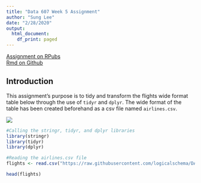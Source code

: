 ```yaml
---
title: "Data 607 Week 5 Assignment"
author: "Sung Lee"
date: "2/28/2020"
output: 
  html_document: 
    df_print: paged
---
```


[Assignment on RPubs](https://rpubs.com/logicalschema/data607_week5 "Sung's Week 5 Assignment Rpubs")
<br>
[Rmd on Github](https://github.com/logicalschema/DATA607/blob/master/week5/SungLee-Week5.Rmd "Sung's Week 5 Assignment Github")

## Introduction
This assignment's purpose is to tidy and transform the flights wide format table below through the use of `tidyr` and `dplyr`. The wide format of the table has been created beforehand as a csv file named `airlines.csv`.

![](https://raw.githubusercontent.com/logicalschema/DATA607/master/week5/flights.png)

```r
#Calling the stringr, tidyr, and dplyr libraries
library(stringr)
library(tidyr)
library(dplyr)

#Reading the airlines.csv file
flights <- read.csv("https://raw.githubusercontent.com/logicalschema/DATA607/master/week5/airlines.csv", sep = ",", header = FALSE)

head(flights)



```







```r

```
